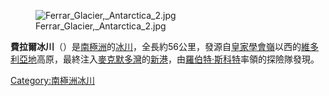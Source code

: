 [[Image:Ferrar_Glacier,_Antarctica_2.jpg|thumb]]

'''費拉爾冰川'''（{{lang-en|Ferrar Glacier}}）是[[南極洲|南極洲]]的[[冰川|冰川]]，全長約56公里，發源自[[皇家學會嶺|皇家學會嶺]]以西的[[維多利亞地|維多利亞地]]高原，最終注入[[麥克默多灣|麥克默多灣]]的[[新港_(南極洲)|新港]]，由[[羅伯特·斯科特|羅伯特·斯科特]]率領的探險隊發現。

{{coord|77|49|S|162|42|E|display=title|type:glacier_source:GNIS}}

{{DEFAULTSORT:Ferrar Glacier}}
[[Category:南極洲冰川|Category:南極洲冰川]]


{{ScottCoast-geo-stub}}